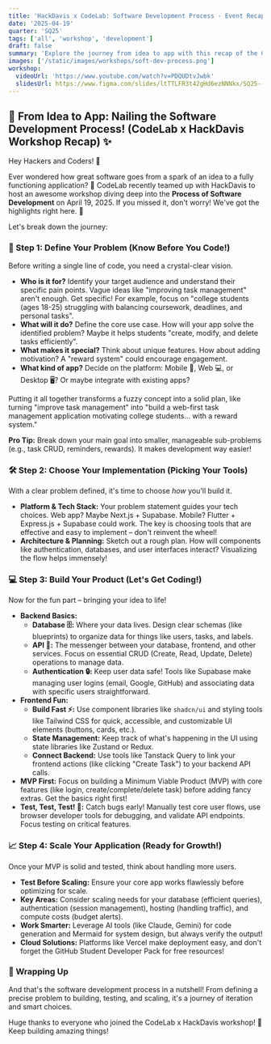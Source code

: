 ```yaml
---
title: 'HackDavis x CodeLab: Software Development Process - Event Recap'
date: '2025-04-19'
quarter: 'SQ25'
tags: ['all', 'workshop', 'development']
draft: false
summary: 'Explore the journey from idea to app with this recap of the CodeLab x HackDavis workshop! Learn the key steps of the software development process, including defining problems, choosing tools, building an MVP, and scaling your application.'
images: ['/static/images/workshops/soft-dev-process.png']
workshop:
  videoUrl: 'https://www.youtube.com/watch?v=PDQUDtvJwbk'
  slidesUrl: https://www.figma.com/slides/ltTTLFR3t42gHd6ezNNNkx/SQ25--HackDavis-Workshop?node-id=6-40&t=varItJa0q9RED0XA-1
---
```


## 🚀 From Idea to App: Nailing the Software Development Process! (CodeLab x HackDavis Workshop Recap) ✨

Hey Hackers and Coders! 👋

Ever wondered how great software goes from a spark of an idea to a fully functioning application? 🤔 CodeLab recently teamed up with HackDavis to host an awesome workshop diving deep into the **Process of Software Development** on April 19, 2025. If you missed it, don't worry! We've got the highlights right here. 🎉

Let's break down the journey:

### 🎯 Step 1: Define Your Problem (Know Before You Code!)

Before writing a single line of code, you need a crystal-clear vision.

* **Who is it for?** Identify your target audience and understand their specific pain points. Vague ideas like "improving task management" aren't enough. Get specific! For example, focus on "college students (ages 18-25) struggling with balancing coursework, deadlines, and personal tasks".
* **What will it do?** Define the core use case. How will your app solve the identified problem? Maybe it helps students "create, modify, and delete tasks efficiently".
* **What makes it special?** Think about unique features. How about adding motivation? A "reward system" could encourage engagement.
* **What kind of app?** Decide on the platform: Mobile 📱, Web 💻, or Desktop 🖥️? Or maybe integrate with existing apps?

Putting it all together transforms a fuzzy concept into a solid plan, like turning "improve task management" into "build a web-first task management application motivating college students... with a reward system."

**Pro Tip:** Break down your main goal into smaller, manageable sub-problems (e.g., task CRUD, reminders, rewards). It makes development way easier!

### 🛠️ Step 2: Choose Your Implementation (Picking Your Tools)

With a clear problem defined, it's time to choose *how* you'll build it.

* **Platform & Tech Stack:** Your problem statement guides your tech choices. Web app? Maybe Next.js + Supabase. Mobile? Flutter + Express.js + Supabase could work. The key is choosing tools that are effective and easy to implement – don't reinvent the wheel!
* **Architecture & Planning:** Sketch out a rough plan. How will components like authentication, databases, and user interfaces interact? Visualizing the flow helps immensely!

### 💻 Step 3: Build Your Product (Let's Get Coding!)

Now for the fun part – bringing your idea to life!

* **Backend Basics:**
    * **Database 🗄️:** Where your data lives. Design clear schemas (like blueprints) to organize data for things like users, tasks, and labels.
    * **API 🔌:** The messenger between your database, frontend, and other services. Focus on essential CRUD (Create, Read, Update, Delete) operations to manage data.
    * **Authentication 🔒:** Keep user data safe! Tools like Supabase make managing user logins (email, Google, GitHub) and associating data with specific users straightforward.
* **Frontend Fun:**
    * **Build Fast ⚡:** Use component libraries like `shadcn/ui` and styling tools like Tailwind CSS for quick, accessible, and customizable UI elements (buttons, cards, etc.).
    * **State Management:** Keep track of what's happening in the UI using state libraries like Zustand or Redux.
    * **Connect Backend:** Use tools like Tanstack Query to link your frontend actions (like clicking "Create Task") to your backend API calls.
* **MVP First:** Focus on building a Minimum Viable Product (MVP) with core features (like login, create/complete/delete task) before adding fancy extras. Get the basics right first!
* **Test, Test, Test! 🧪:** Catch bugs early! Manually test core user flows, use browser developer tools for debugging, and validate API endpoints. Focus testing on critical features.

### 📈 Step 4: Scale Your Application (Ready for Growth!)

Once your MVP is solid and tested, think about handling more users.

* **Test Before Scaling:** Ensure your core app works flawlessly before optimizing for scale.
* **Key Areas:** Consider scaling needs for your database (efficient queries), authentication (session management), hosting (handling traffic), and compute costs (budget alerts).
* **Work Smarter:** Leverage AI tools (like Claude, Gemini) for code generation and Mermaid for system design, but always verify the output!
* **Cloud Solutions:** Platforms like Vercel make deployment easy, and don't forget the GitHub Student Developer Pack for free resources!

### 🏁 Wrapping Up

And that's the software development process in a nutshell! From defining a precise problem to building, testing, and scaling, it's a journey of iteration and smart choices.

Huge thanks to everyone who joined the CodeLab x HackDavis workshop! 🙏 Keep building amazing things!
